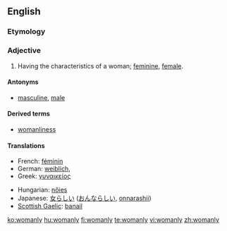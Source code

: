 ==English==

===Etymology===
{{suffix|woman|ly}}

===Adjective===
{{en-adj|womanl|ier}}

# Having the characteristics of a woman; [[feminine]], [[female]].

====Antonyms====
* [[masculine]], [[male]]

====Derived terms====
*[[womanliness]]

====Translations====
{{trans-top|having the characteristics of a woman}}
*French: [[féminin]]
*German: [[weiblich]],  {{t|de|fraulich}}
*Greek: [[γυναικείος]]
{{trans-mid}}
*Hungarian: [[nőies]]
*Japanese: [[女らしい]] ([[おんならしい]], [[onnarashii]])
*[[Scottish Gaelic]]: [[banail]]
{{trans-bottom}}

[[ko:womanly]]
[[hu:womanly]]
[[fi:womanly]]
[[te:womanly]]
[[vi:womanly]]
[[zh:womanly]]